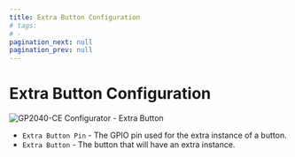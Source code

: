 ```yaml
---
title: Extra Button Configuration
# tags:
# - 
pagination_next: null
pagination_prev: null
---
```


# Extra Button Configuration

![GP2040-CE Configurator - Extra Button](../assets/images/gpc-add-ons-extra-button.png)

* `Extra Button Pin` - The GPIO pin used for the extra instance of a button.
* `Extra Button` - The button that will have an extra instance.